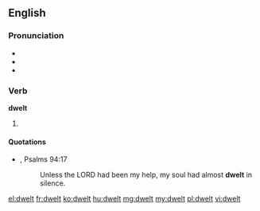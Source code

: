 ==English==

===Pronunciation===
* {{IPA|/ˈdwɛlt/}}
* {{audio|en-us-dwelt.ogg|Audio (US)}}
* {{rhymes|ɛlt}}

===Verb===
'''dwelt'''

# {{past of|[[dwell]]}}

====Quotations====
* {{RQ:Authorized Version}}, Psalms 94:17
*: Unless the LORD had been my help, my soul had almost '''dwelt''' in silence.

[[el:dwelt]]
[[fr:dwelt]]
[[ko:dwelt]]
[[hu:dwelt]]
[[mg:dwelt]]
[[my:dwelt]]
[[pl:dwelt]]
[[vi:dwelt]]